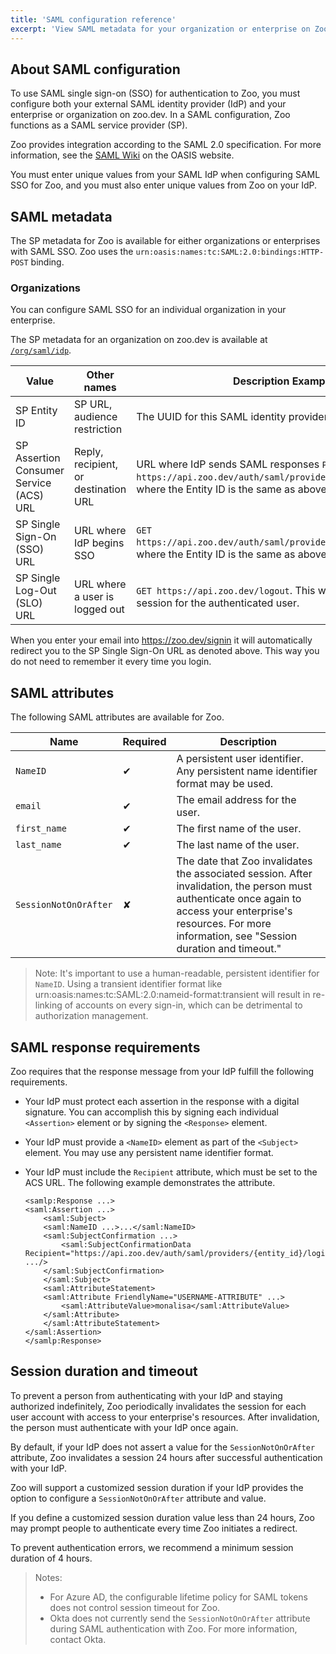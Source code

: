 ```yaml
---
title: 'SAML configuration reference'
excerpt: 'View SAML metadata for your organization or enterprise on Zoo, and you can learn more about available SAML attributes and response requirements.'
---
```


## About SAML configuration

To use SAML single sign-on (SSO) for authentication to Zoo, you must configure
both your external SAML identity provider (IdP) and your enterprise or
organization on zoo.dev. In a SAML configuration, Zoo functions as a SAML service
provider (SP). 

Zoo provides integration according to the SAML 2.0 specification. For more 
information, see the [SAML Wiki](https://wiki.oasis-open.org/security) on the 
OASIS website.

You must enter unique values from your SAML IdP when configuring SAML SSO for 
Zoo, and you must also enter unique values from Zoo on your IdP.  

## SAML metadata

The SP metadata for Zoo is available for either organizations or enterprises
with SAML SSO. Zoo uses the `urn:oasis:names:tc:SAML:2.0:bindings:HTTP-POST` binding.

### Organizations

You can configure SAML SSO for an individual organization in your enterprise. 

The SP metadata for an organization on zoo.dev is available at
[`/org/saml/idp`](https://zoo.dev/docs/api/orgs/get-the-saml-identity-provider).

| Value | Other names | Description	Example |
|-------|-------------|---------------------|
| SP Entity ID | SP URL, audience restriction | The UUID for this SAML identity provider |
| SP Assertion Consumer Service (ACS) URL |	Reply, recipient, or destination URL |	URL where IdP sends SAML responses	`POST https://api.zoo.dev/auth/saml/providers/{entity_id}/login`, where the Entity ID is the same as above |
| SP Single Sign-On (SSO) URL	|	URL where IdP begins SSO |	`GET https://api.zoo.dev/auth/saml/providers/{entity_id}/login`, where the Entity ID is the same as above |
| SP Single Log-Out (SLO) URL | URL where a user is logged out | `GET https://api.zoo.dev/logout`. This will expire the current session for the authenticated user. |


When you enter your email into https://zoo.dev/signin it will automatically
redirect you to the SP Single Sign-On URL as denoted above. This way you do not
need to remember it every time you login.

## SAML attributes

The following SAML attributes are available for Zoo.


| Name |	Required |	Description |
|------|-----------|---------------|
| `NameID`| ✔		|	A persistent user identifier. Any persistent name identifier format may be used. |
| `email`	|	✔		| The email address for the user. | 
| `first_name` | ✔	| The first name of the user. | 
| `last_name` | ✔	 | The last name of the user. |
| `SessionNotOnOrAfter` | ✘ |		The date that Zoo invalidates the associated session. After invalidation, the person must authenticate once again to access your enterprise's resources. For more information, see "Session duration and timeout." |

> Note: It's important to use a human-readable, persistent identifier for `NameID`. Using a transient identifier format like urn:oasis:names:tc:SAML:2.0:nameid-format:transient will result in re-linking of accounts on every sign-in, which can be detrimental to authorization management. 

## SAML response requirements

Zoo requires that the response message from your IdP fulfill the following requirements.

- Your IdP must protect each assertion in the response with a digital signature. You can accomplish this by signing each individual `<Assertion>` element or by
  signing the `<Response>` element.
- Your IdP must provide a `<NameID>` element as part of the `<Subject>` element. 
  You may use any persistent name identifier format.
- Your IdP must include the `Recipient` attribute, which must be set to the ACS URL. The following example demonstrates the attribute.

    ```
    <samlp:Response ...>
    <saml:Assertion ...>
        <saml:Subject>
        <saml:NameID ...>...</saml:NameID>
        <saml:SubjectConfirmation ...>
            <saml:SubjectConfirmationData Recipient="https://api.zoo.dev/auth/saml/providers/{entity_id}/login" .../>
        </saml:SubjectConfirmation>
        </saml:Subject>
        <saml:AttributeStatement>
        <saml:Attribute FriendlyName="USERNAME-ATTRIBUTE" ...>
            <saml:AttributeValue>monalisa</saml:AttributeValue>
        </saml:Attribute>
        </saml:AttributeStatement>
    </saml:Assertion>
    </samlp:Response>
    ```



## Session duration and timeout

To prevent a person from authenticating with your IdP and staying authorized 
indefinitely, Zoo periodically invalidates the session for each user account 
with access to your enterprise's resources. After invalidation, the person must 
authenticate with your IdP once again.

By default, if your IdP does not assert a value for the `SessionNotOnOrAfter` 
attribute, Zoo invalidates a session 24 hours after successful authentication
with your IdP.

Zoo will support a customized session duration if your IdP
provides the option to configure a `SessionNotOnOrAfter` attribute and value.

If you define a customized session duration value less than 24 hours,
Zoo may prompt people to authenticate every time Zoo
initiates a redirect.

To prevent authentication errors, we recommend a minimum session duration 
of 4 hours. 

> Notes:
>
> - For Azure AD, the configurable lifetime policy for SAML tokens does not control
>   session timeout for Zoo.
> - Okta does not currently send the `SessionNotOnOrAfter` attribute during 
>   SAML authentication with Zoo. For more information, contact Okta.
